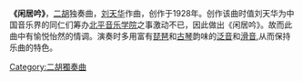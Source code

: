 {{Unreferenced|time=2022-05-30T03:12:26+00:00}}
'''《闲居吟》'''，[[二胡|二胡]]独奏曲，[[刘天华|刘天华]]作曲，创作于1928年。创作该曲时值刘天华为中国音乐界的同仁们筹办[[北平音乐学院|北平音乐学院]]之事激动不已，因此做出《闲居吟》。故而此曲中有愉悦怡然的情调。演奏时多用富有[[琵琶|琵琶]]和[[古琴|古琴]]韵味的[[泛音|泛音]]和[[滑音|滑音]],从而保持乐曲的特色。

{{音樂小作品}}

{{劉天華十大名曲}}

[[Category:二胡獨奏曲|Category:二胡獨奏曲]]
